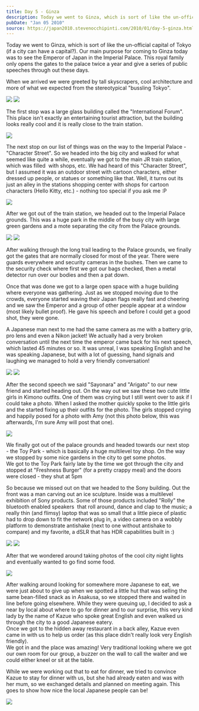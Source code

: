 ```yaml
---
title: Day 5 - Ginza
description: Today we went to Ginza, which is sort of like the un-official capital of Tokyo (if a city can have a capital?). Our main purpose for coming ...
pubDate: "Jan 05 2010"
source: https://japan2010.stevenocchipinti.com/2010/01/day-5-ginza.html
---
```



Today we went to Ginza, which is sort of like the un-official capital of Tokyo (if a city can have a capital?). Our main purpose for coming to Ginza today was to see the Emperor of Japan in the Imperial Palace. This royal family only opens the gates to the palace twice a year and give a series of public speeches through out these days.

When we arrived we were greeted by tall skyscrapers, cool architecture and more of what we expected from the stereotypical "bussling Tokyo".

<Grid>
  <Img src="2009-japan/jgdzevp9bbl2xqtliwso.jpg" />
  <Img src="2009-japan/wz7ugssenjer9yy2hjl2.jpg" />
</Grid>

The first stop was a large glass building called the "International Forum". This place isn't exactly an entertaining tourist attraction, but the building looks really cool and it is really close to the train station.

<Img originalAspectRatio src="2009-japan/dsrugumcff6aazp8kxww.jpg" />

The next stop on our list of things was on the way to the Imperial Palace - "Character Street". So we headed into the big city and walked for what seemed like quite a while, eventually we got to the main JR train station, which was filled  with shops, etc. We had heard of this "Character Street", but I assumed it was an outdoor street with cartoon characters, either dressed up people, or statues or something like that. Well, it turns out its just an alley in the stations shopping center with shops for cartoon characters (Hello Kitty, etc.) - nothing too special if you ask me :P

<Img originalAspectRatio src="2009-japan/xkl7rhe7ypwpal711jwp.jpg" />

After we got out of the train station, we headed out to the Imperial Palace grounds. This was a huge park in the middle of the busy city with large green gardens and a mote separating the city from the Palace grounds.

<Grid>
  <Img src="2009-japan/kkb6nplhnnrkgqn4aq58.jpg" />
  <Img src="2009-japan/qwzzl38bockrcxbuyemt.jpg" />
</Grid>

After walking through the long trail leading to the Palace grounds, we finally got the gates that are normally closed for most of the year. There were guards everywhere and security cameras in the bushes. Then we came to the security check where first we got our bags checked, then a metal detector run over our bodies and then a pat down.

Once that was done we got to a large open space with a huge building where everyone was gathering. Just as we stopped moving due to the crowds, everyone started waving their Japan flags really fast and cheering and we saw the Emperor and a group of other people appear at a window (most likely bullet proof). He gave his speech and before I could get a good shot, they were gone.

A Japanese man next to me had the same camera as me with a battery grip, pro lens and even a Nikon jacket! We actually had a very broken conversation until the next time the emperor came back for his next speech, which lasted 45 minutes or so. It was unreal, I was speaking English and he was speaking Japanese, but with a lot of guessing, hand signals and laughing we managed to hold a very friendly conversation!

<Grid>
  <Img src="2009-japan/kzrcuwbd2grqs5qfuwh0.jpg" />
  <Img src="2009-japan/h8vxiu210emavif6sali.jpg" />
</Grid>

After the second speech we said "Sayonara" and "Arigato" to our new friend and started heading out. On the way out we saw these two cute little girls in Kimono outfits. One of them was crying but I still went over to ask if I could take a photo. When I asked the mother quickly spoke to the little girls and the started fixing up their outfits for the photo. The girls stopped crying and happily posed for a photo with Amy (not this photo below, this was afterwards, I'm sure Amy will post that one).

<Img src="2009-japan/kxx3vkry9wdovkkiuok1.jpg" />

We finally got out of the palace grounds and headed towards our next stop - the Toy Park - which is basically a huge multilevel toy shop. On the way we stopped by some nice gardens in the city to get some photos.  
We got to the Toy Park fairly late by the time we got through the city and stopped at "Freshness Burger" (for a pretty crappy meal) and the doors were closed - they shut at 5pm

So because we missed out on that we headed to the Sony building. Out the front was a man carving out an ice sculpture. Inside was a multilevel exhibition of Sony products. Some of those products included "Rolly" the bluetooth enabled speakers  that roll around, dance and clap to the music; a really thin (and flimsy) laptop that was so small that a little piece of plastic had to drop down to fit the network plug in, a video camera on a wobbly platform to demonstrate antishake (next to one without antishake to compare) and my favorite, a dSLR that has HDR capabilities built in :)

<Grid>
  <Img src="2009-japan/a0vp1eruupu0x0vjfve1.jpg" />
  <Img src="2009-japan/tsc9jxkxjqi1m0kq87qd.jpg" />
</Grid>

After that we wondered around taking photos of the cool city night lights and eventually wanted to go find some food.

<Img originalAspectRatio src="2009-japan/subk8boglxyuifu2qyef.jpg" />

After walking around looking for somewhere more Japanese to eat, we were just about to give up when we spotted a little hut that was selling the same bean-filled snack as in Asakusa, so we stopped there and waited in line before going elsewhere. While they were queuing up, I decided to ask a near by local about where to go for dinner and to our surprise, this very kind lady by the name of Kazue who spoke great English and even walked us through the city to a good Japanese eatery.  
Once we got to the hidden away restaurant in a back alley, Kazue even came in with us to help us order (as this place didn't really look very English friendly).  
We got in and the place was amazing! Very traditional looking where we got our own room for our group, a buzzer on the wall to call the waiter and we could either kneel or sit at the table.

While we were working out that to eat for dinner, we tried to convince Kazue to stay for dinner with us, but she had already eaten and was with her mum, so we exchanged details and planned on meeting again. This goes to show how nice the local Japanese people can be!

<Img originalAspectRatio src="2009-japan/ffyodeaitszpbif4tfgh.jpg" />
